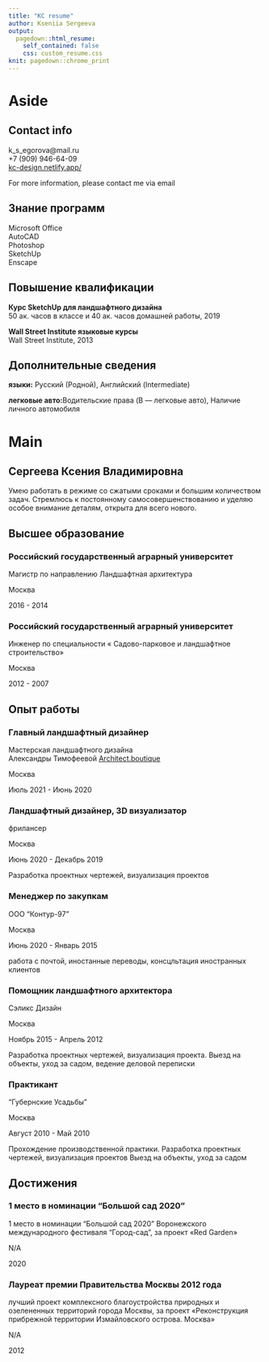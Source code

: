 ```yaml
---
title: "KC resume"
author: Kseniia Sergeeva
output:
  pagedown::html_resume:
    self_contained: false
    css: custom_resume.css
knit: pagedown::chrome_print
---
```



Aside
====================================

Contact info
------------------------------------

::: concise
<i class="fa fa-envelope"></i> k_s_egorova@mail.ru <br>
<i class="fas fa-phone"></i> +7 (909) 946-64-09 <br>
<i class="fas fa-home"></i> [kc-design.netlify.app/](https://kc-design.netlify.app/)<br>

For more information, please contact me via email
:::


Знание программ
------------------------------------

<i class="fas fa-folder-open"></i> Microsoft Office <br>
<i class="fas fa-laptop"></i> AutoCAD <br>
<i class="fas fa-camera"></i> Photoshop <br>
<i class="fas fa-cube"></i> SketchUp <br>
<i class="fas fa-folder-open"></i> Enscape <br>

Повышение квалификации
------------------------------------

<i class="fas fa-certificate"></i> **Курс SketchUp для ландшафтного дизайна**<br>
50 ак. часов в классе и 40 ак. часов домашней работы, 2019 

<i class="fas fa-certificate"></i> **Wall Street Institute языковые курсы**<br>
Wall Street Institute, 2013

Дополнительные сведения
------------------------------------

<i class="fas fa-volume-up"></i> **языки:** Русский (Родной), Английский (Intermediate)

<i class="fas fa-car"></i> **легковые авто:**Водительские права (B — легковые авто), Наличие личного автомобиля


Main
====================================

Сергеева Ксения Владимировна {#title}
------------------------------------

Умею работать в режиме со сжатыми сроками и большим количеством задач. Стремлюсь к постоянному самосовершенствованию и уделяю особое внимание деталям, открыта для всего нового.

Высшее образование {data-icon=graduation-cap}
------------------------------------

### Российский государственный аграрный университет

Магистр по направлению Ландшафтная архитектура

Москва

2016 - 2014



### Российский государственный аграрный университет

Инженер по специальности « Садово-парковое и ландшафтное строительство»

Москва

2012 - 2007




Опыт работы {data-icon=laptop}
------------------------------------

### Главный ландшафтный дизайнер

Мастерская ландшафтного дизайна </br>
Александры Тимофеевой [Architect.boutique](https://architect.boutique/)

Москва

Июль 2021 - Июнь 2020


### Ландшафтный дизайнер, 3D визуализатор

фрилансер

Москва

Июнь 2020 - Декабрь 2019

::: concise
Разработка проектных чертежей, визуализация проектов
:::

### Менеджер по закупкам

ООО "Контур-97"

Москва

Июнь 2020 - Январь 2015

::: concise
работа с почтой, иностанные переводы, консцльтация иностранных клиентов
:::


### Помощник ландшафтного архитектора 

Сэликс Дизайн 

Москва

Ноябрь 2015 - Апрель 2012

::: concise
Разработка проектных чертежей, визуализация проекта. 
Выезд на объекты, уход за садом, ведение деловой переписки 
:::

### Практикант

"Губернские Усадьбы" 

Москва

Август 2010 - Май 2010

::: concise
Прохождение производственной практики.
Разработка проектных чертежей, визуализация проектов
Выезд на объекты, уход за садом
:::

Достижения  
------------------------------------

### 1 место в номинации "Большой сад 2020"

1 место в номинации "Большой сад 2020" Воронежского международного фестиваля "Город-сад", за проект «Red Garden»

N/A 

2020

### Лауреат премии Правительства Москвы 2012 года 

лучший проект комплексного благоустройства природных и озелененных территорий города Москвы, за проект «Реконструкция прибрежной территории Измайловского острова. Москва»

N/A

2012